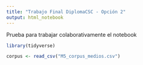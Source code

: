 ```yaml
---
title: "Trabajo Final DiplomaCSC - Opción 2"
output: html_notebook
---
```

Prueba para trabajar colaborativamente el notebook


```r
library(tidyverse)
```

```r
corpus <- read_csv("M5_corpus_medios.csv")
```

